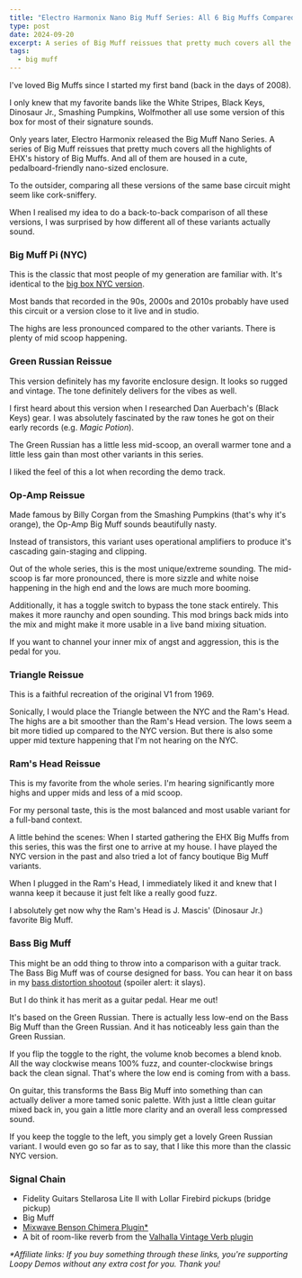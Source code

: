 ```yaml
---
title: "Electro Harmonix Nano Big Muff Series: All 6 Big Muffs Compared"
type: post
date: 2024-09-20
excerpt: A series of Big Muff reissues that pretty much covers all the highlights of EHX's history of Big Muffs. And all of them are housed in a cute, pedalboard-friendly nano-sized enclosure.
tags:
  - big muff
---
```



I've loved Big Muffs since I started my first band (back in the days of 2008).

I only knew that my favorite bands like the White Stripes, Black Keys, Dinosaur Jr., Smashing Pumpkins, Wolfmother all use some version of this box for most of their signature sounds.

Only years later, Electro Harmonix released the Big Muff Nano Series. A series of Big Muff reissues that pretty much covers all the highlights of EHX's history of Big Muffs. And all of them are housed in a cute, pedalboard-friendly nano-sized enclosure.

To the outsider, comparing all these versions of the same base circuit might seem like cork-sniffery.

When I realised my idea to do a back-to-back comparison of all these versions, I was surprised by how different all of these variants actually sound.

### Big Muff Pi (NYC)

This is the classic that most people of my generation are familiar with. It's identical to the [big box NYC version](/demos/ehx-big-muff-nyc).

Most bands that recorded in the 90s, 2000s and 2010s probably have used this circuit or a version close to it live and in studio.

The highs are less pronounced compared to the other variants. There is plenty of mid scoop happening.

<div class="partner-link-wrapper">
  <PartnerLink
    link="https://sweetwater.sjv.io/WqZbNJ"
    imgSlug="ehx-nano-big-muff-nyc"
    partner="sweetwater"
  />
  <PartnerLink
    slug="electro_harmonix_nano_big_muff"
    imgSlug="ehx-nano-big-muff-nyc"
    partner="thomann"
  />
</div>

### Green Russian Reissue

This version definitely has my favorite enclosure design. It looks so rugged and vintage. The tone definitely delivers for the vibes as well.

I first heard about this version when I researched Dan Auerbach's (Black Keys) gear. I was absolutely fascinated by the raw tones he got on their early records (e.g. _Magic Potion_).

The Green Russian has a little less mid-scoop, an overall warmer tone and a little less gain than most other variants in this series.

I liked the feel of this a lot when recording the demo track.

<div class="partner-link-wrapper">
  <PartnerLink
    link="https://sweetwater.sjv.io/3eB2Er"
    imgSlug="ehx-nano-big-muff-green-russian"
    partner="sweetwater"
  />
  <PartnerLink
    slug="electro_harmonix_green_russian_big_muff_fuzz"
    imgSlug="ehx-nano-big-muff-green-russian"
    partner="thomann"
  />
</div>

### Op-Amp Reissue

Made famous by Billy Corgan from the Smashing Pumpkins (that's why it's orange), the Op-Amp Big Muff sounds beautifully nasty.

Instead of transistors, this variant uses operational amplifiers to produce it's cascading gain-staging and clipping.

Out of the whole series, this is the most unique/extreme sounding. The mid-scoop is far more pronounced, there is more sizzle and white noise happening in the high end and the lows are much more booming.

Additionally, it has a toggle switch to bypass the tone stack entirely. This makes it more raunchy and open sounding. This mod brings back mids into the mix and might make it more usable in a live band mixing situation.

If you want to channel your inner mix of angst and aggression, this is the pedal for you.

<div class="partner-link-wrapper">
  <PartnerLink
    link="https://sweetwater.sjv.io/ZQo2NK"
    imgSlug="ehx-nano-big-muff-op-amp"
    partner="sweetwater"
  />
  <PartnerLink
    slug="electro_harmonix_op_amp_big_muff_pi_fuzz"
    imgSlug="ehx-nano-big-muff-op-amp"
    partner="thomann"
  />
</div>

### Triangle Reissue

This is a faithful recreation of the original V1 from 1969.

Sonically, I would place the Triangle between the NYC and the Ram's Head. The highs are a bit smoother than the Ram's Head version. The lows seem a bit more tidied up compared to the NYC version. But there is also some upper mid texture happening that I'm not hearing on the NYC.

<div class="partner-link-wrapper">
  <PartnerLink
    link="https://sweetwater.sjv.io/jrNPOM"
    imgSlug="ehx-nano-big-muff-triangle"
    partner="sweetwater"
  />
  <PartnerLink
    slug="electro_harmonix_triangle_big_muff_fuzz"
    imgSlug="ehx-nano-big-muff-triangle"
    partner="thomann"
  />
</div>

### Ram's Head Reissue

This is my favorite from the whole series. I'm hearing significantly more highs and upper mids and less of a mid scoop.

For my personal taste, this is the most balanced and most usable variant for a full-band context.

A little behind the scenes: When I started gathering the EHX Big Muffs from this series, this was the first one to arrive at my house. I have played the NYC version in the past and also tried a lot of fancy boutique Big Muff variants.

When I plugged in the Ram's Head, I immediately liked it and knew that I wanna keep it because it just felt like a really good fuzz.

I absolutely get now why the Ram's Head is J. Mascis' (Dinosaur Jr.) favorite Big Muff.

<div class="partner-link-wrapper">
  <PartnerLink
    link="https://sweetwater.sjv.io/21oOd0"
    imgSlug="ehx-nano-big-muff-rams-head"
    partner="sweetwater"
  />
  <PartnerLink
    slug="electro_harmonix_rams_head_big_muff_fuzz"
    imgSlug="ehx-nano-big-muff-rams-head"
    partner="thomann"
  />
</div>

### Bass Big Muff

This might be an odd thing to throw into a comparison with a guitar track. The Bass Big Muff was of course designed for bass. You can hear it on bass in my [bass distortion shootout](/posts/bass-distortion-shootout) (spoiler alert: it slays).

But I do think it has merit as a guitar pedal. Hear me out!

It's based on the Green Russian. There is actually less low-end on the Bass Big Muff than the Green Russian. And it has noticeably less gain than the Green Russian.

If you flip the toggle to the right, the volume knob becomes a blend knob. All the way clockwise means 100% fuzz, and counter-clockwise brings back the clean signal. That's where the low end is coming from with a bass.

On guitar, this transforms the Bass Big Muff into something than can actually deliver a more tamed sonic palette. With just a little clean guitar mixed back in, you gain a little more clarity and an overall less compressed sound.

If you keep the toggle to the left, you simply get a lovely Green Russian variant. I would even go so far as to say, that I like this more than the classic NYC version.

<div class="partner-link-wrapper">
  <PartnerLink
    link="https://sweetwater.sjv.io/ba6LVg"
    imgSlug="ehx-nano-big-muff-bass"
    partner="sweetwater"
  />
  <PartnerLink
    slug="electro_harmonix_nano_bass_big_muff"
    imgSlug="ehx-nano-big-muff-bass"
    partner="thomann"
  />
</div>

### Signal Chain

- Fidelity Guitars Stellarosa Lite II with Lollar Firebird pickups (bridge pickup)
- Big Muff
- [Mixwave Benson Chimera Plugin\*](https://sweetwater.sjv.io/B0N2PL)
- A bit of room-like reverb from the [Valhalla Vintage Verb plugin](https://valhalladsp.com/shop/reverb/valhalla-vintage-verb/)

_\*Affiliate links: If you buy something through these links, you're supporting Loopy Demos without any extra cost for you. Thank you!_
